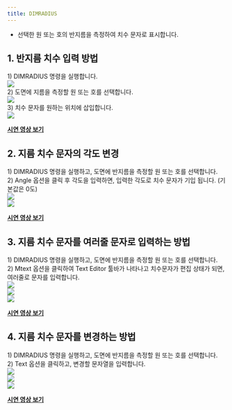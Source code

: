 ```yaml
---
title: DIMRADIUS
---
```



[image1]: ../../../../../assets/images/commands/dimradius/image1.png
[image2]: ../../../../../assets/images/commands/dimradius/image2.png
[image3]: ../../../../../assets/images/commands/dimradius/image3.png
[image4]: ../../../../../assets/images/commands/dimradius/image4.png
[image5]: ../../../../../assets/images/commands/dimradius/image5.png
[image6]: ../../../../../assets/images/commands/dimradius/image6.png
[image7]: ../../../../../assets/images/commands/dimradius/image7.png
[image8]: ../../../../../assets/images/commands/dimradius/image8.png
[image9]: ../../../../../assets/images/commands/dimradius/image9.png
[image10]: ../../../../../assets/images/commands/dimradius/image10.png
[image11]: ../../../../../assets/images/commands/dimradius/image11.png

* 선택한 원 또는 호의 반지름을 측정하여 치수 문자로 표시합니다.

## **1\. 반지름 치수 입력 방법**

1\) DIMRADIUS 명령을 실행합니다.   
![][image1]  
2\) 도면에 지름을 측정할 원 또는 호를 선택합니다.   
![][image2]  
3\) 치수 문자를 원하는 위치에 삽입합니다.  
![][image3]

[**<Icon name="youtube" class="emoji"/> 시연 영상 보기**]() 

## **2\. 지름 치수 문자의 각도 변경**

1\) DIMRADIUS 명령을 실행하고, 도면에 반지름을 측정할 원 또는 호를 선택합니다.  
2\) Angle 옵션을 클릭 후 각도을 입력하면, 입력한 각도로 치수 문자가 기입 됩니다. (기본값은 0도)  
![][image4]  
![][image5]

[**<Icon name="youtube" class="emoji"/> 시연 영상 보기**]() 

## **3\. 지름 치수 문자를 여러줄 문자로 입력하는 방법**

1\) DIMRADIUS 명령을 실행하고, 도면에 반지름을 측정할 원 또는 호를 선택합니다.    
2\) Mtext 옵션을 클릭하여 Text Editor 툴바가 나타나고 치수문자가 편집 상태가 되면, 여러줄로 문자를 입력합니다.  
![][image6]  
![][image7]  
![][image8]

[**<Icon name="youtube" class="emoji"/> 시연 영상 보기**]() 

## **4\. 지름 치수 문자를 변경하는 방법**

1\) DIMRADIUS 명령을 실행하고, 도면에 반지름을 측정할 원 또는 호를 선택합니다.   
2\) Text 옵션을 클릭하고, 변경할 문자열을 입력합니다.  
![][image9]  
![][image10]  
![][image11]

[**<Icon name="youtube" class="emoji"/> 시연 영상 보기**]() 

